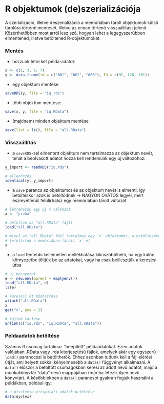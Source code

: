 # R objektumok (de)szerializációja

A szerializáció, illetve deszerializáció a memóriában tárolt objektumok külső
tárolóra történő mentését, illetve az onnan történő visszaállítást jelenti.
Közérthetőbben most arról lesz szó, hogyan lehet a legegyszerűbben elmentened,
illetve betöltened R-objektumokat.

### Mentés

- hozzunk létre két példa-adatot:
```r
x <- c(1, 3, 5, 7)
y <- data.frame(id = c("001", "002", "003"), IQ = c(92, 128, 101))
```

- egy objektum mentése:
```r
saveRDS(y, file = "iq.rds")
```

- több objektum mentése:
```r
save(x, y, file = "iq.RData")
```

- (majdnem) minden objektum mentése
```r
save(list = ls(), file = "all.RData")
```

### Visszaállítás

- a `saveRDS`-sel elmentett objektum nem tartalmazza az objektum nevét, tehát
a beolvasott adatot hozzá kell rendelnünk egy új változóhoz:
```r
y_import <- readRDS("iq.rds")

# ellenőrzés
identical(y, y_import)
```

- a `save` parancs az objektumot és az objektum nevét is elmenti, így
betöltéskor azok is betöltődnek -> NAGYON ÓVATOS legyél, mert észrevétlenül
felülírhatsz egy memóriában tárolt változót
```r
# létrehozok egy új x változót
x <- "proba"

# betöltöm az "all.RData" fájlt
load("all.RData")

# mivel az "all.RData" fájl tartalmaz egy `x` objektumot, a betöltésével 
# felülírtuk a memóriában tárolt `x`-et
x
```

- a `load` fentebbi kellemetlen mellékhatása kiküszöbölhető, ha egy külön
környezetbe töltjük be az adatokat, vagy ha csak beillesztjük a keresési útba
```r
# új környezet
e <- new.env(parent = emptyenv())
load("all.RData", e)
ls(e)

# keresési út módosítása
attach("all.RData")
x
get("x", pos = 2)
```

```r
# fájlok törlése
unlink(c("iq.rds", "iq.RData", "all.RData"))
```

### Példaadatok betöltése

Számos R csomag tartalmaz "beépített" példaadatokat. Ezen adatok valójában 
.RData vagy .rda kiterjesztésű fájlok, amelyek akár egy egyszerű `load()`
paranccsal is betölthetők. Ehhez azonban tudunk kell a fájl elérési útját, ami
helyett sokkal kényelmesebb a `data()` függvényt alkalmazni. A `data()` 
először a betöltött csomagokban keresi az adott nevű adatot, majd a 
munkakönyvtár "data" nevű mappájában (már ha létezik ilyen nevű könyvtár).
A későbbiekben a `data()` parancsot gyakran fogjuk használni a példákban,
például így:

```r
# a diszlexia-vizsgálati adatok betöltése
data(dyslex)
```


